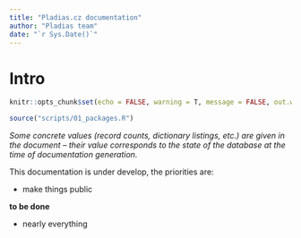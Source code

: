 ```yaml
--- 
title: "Pladias.cz documentation"
author: "Pladias team"
date: "`r Sys.Date()`"
---
```

# Intro

```r
knitr::opts_chunk$set(echo = FALSE, warning = T, message = FALSE, out.width="90%", fig.height = 6, fig.width = 10, dpi=60)

source("scripts/01_packages.R")
```

*Some concrete values (record counts, dictionary listings, etc.) are given in the document -- their value corresponds to the state of the database at the time of documentation generation.*

This documentation is under develop, the priorities are:

* make things public

**to be done**

* nearly everything

[comment]: <> (https://stackoverflow.com/questions/50293383/bookdown-where-to-load-packages)